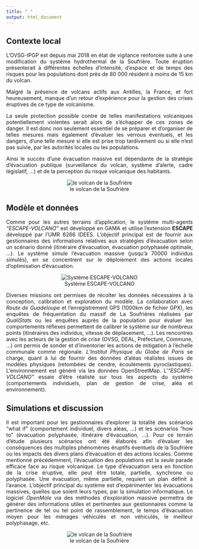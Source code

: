 ```yaml
---
title: " "
output: html_document
---
```


<style>
body {
text-align: justify}
</style>

## **Contexte local**

L’OVSG-IPGP est depuis mai 2018 en état de vigilance renforcée suite à une modification du système hydrothermal de la Soufrière. Toute éruption présenterait à différentes échelles d'intensité, d’espace et de temps des risques pour les populations dont près de 80 000 résident à moins de 15 km du volcan.

Malgré la présence de volcans actifs aux Antilles, la France, et fort heureusement, manque d'un retour d'expérience pour la gestion des crises éruptives de ce type de volcanisme.  

La seule protection possible contre de telles manifestations volcaniques potentiellement violentes serait alors de s'échapper de ces zones de danger. Il est donc non seulement essentiel de se préparer et d’organiser de telles mesures mais également d’évaluer les verrous éventuels, et les dangers, d’une telle mesure si elle est prise trop tardivement ou si elle n’est pas suivie, par les autorités locales ou les populations.

Ainsi le succès d'une évacuation massive est dépendante de la stratégie d'évacuation publique (surveillance du volcan, système d'alerte, cadre législatif, ...) et de la perception du risque volcanique des habitants. 

<center>
![le volcan de la Soufrière](images/volcano.gif)
</center>

## **Modèle et données**

Comme pour les autres terrains d'application, le système multi-agents *"ESCAPE-VOLCANO"* est développé en GAMA et utilise l'extension **ESCAPE** développé par l'UMR 6266 IDEES.  L'objectif principal est de fournir aux gestionnaires des informations relatives aux stratégies d'évacuation selon un scénario donné (itinéraire d'évacuation, évacuation polyphasée optimale, ...). Le système simule l'évacuation massive (jusqu'à 70000 individus simulés), en se concentrent sur le déploiement des actions locales d'optimisation d'évacuation.  

<center>
![Système ESCAPE-VOLCANO](images/SMA.png)
</center>

Diverses missions ont permises de récolter  les données nécessaires à la conception, calibration et exploration du modèle. La collaboration avec *Route de Guadeloupe* et l'enregistrement GPS (1000km de fichier GPX), les enquêtes de fréquentation du massif de La Soufrières réalisées par *QualiStats* ou les enquêtes auprès de la population pour évaluer les comportements réflexes permettent de calibrer le système sur de nombreux points (itinéraires des individus, vitesse de déplacement, ...). Les rencontres avec les acteurs de la gestion de crise (OVSG, DEAL, Préfecture, Commune, ...) ont permis de sonder et d'inventorier les actions de mitigation à l'échelle communale comme régionale. *L'Institut Physique du Globe de Paris* se charge, quant à lui de fournir des données d'aléas réalistes issues de modèles physiques (retombées de cendre, écoulements pyroclastiques). L'environnement est généré via les données OpenStreetMap. L'*"ESCAPE-VOLCANO"* essaie d'être réaliste sur tous les aspects du système (comportements individuels, plan de gestion de crise, aléa et environnement).

## **Simulations et discussion**

Il est important pour les gestionnaires d'explorer la totalité des scénarios "what if" (comportement individuel, divers aléas, ...) et les scénarios "how to” (évacuation polyphasée, itinéraire d'évacuation, ...). Pour ce terrain d'étude plusieurs scénarios ont été élaborés afin d'évaluer les conséquences des multiples phénomènes éruptifs éventuels de la Soufrière ou les impacts des divers plans d'évacuation et des actions locales. Comme mentionné précédemment, l’évacuation des populations est la seule parade efficace face au risque volcanique. Le type d’évacuation sera en fonction de la crise éruptive, elle peut être totale, partielle, synchrone ou polyphasée. Une évacuation, même partielle, requiert un plan définit à l’avance. L'objectif principal du système est d'expérimenter les évacuations massives, quelles que soient leurs types, par la simulation informatique. Le logiciel *OpenMole* via des méthodes d'exploration massive permettra de générer des informations utiles et pertinentes aux gestionnaires comme la pertinence de tel ou tel point de rassemblement, le temps d'évacuation moyen pour les ménages véhiculés et non véhiculés, le meilleur polyphasage, etc. 

<center>
![le volcan de la Soufrière](images/gama.gif)
</center>

